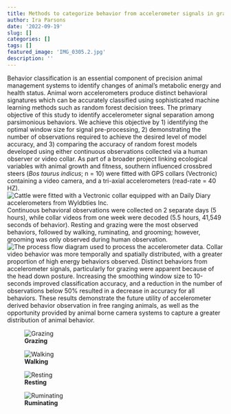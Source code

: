 ```yaml
---
title: Methods to categorize behavior from accelerometer signals in grazing cattle
author: Ira Parsons
date: '2022-09-19'
slug: []
categories: []
tags: []
featured_image: 'IMG_0305.2.jpg'
description: ''
---
```


Behavior classification is an essential component of precision animal management systems to identify changes of animal's metabolic energy and health status. Animal worn accelerometers produce distinct behavioral signatures which can be accurately classified using sophisticated machine learning methods such as random forest decision trees. The primary objective of this study to identify accelerometer signal separation among parsimonious behaviors. We achieve this objective by 1) identifying the optimal window size for signal pre-processing, 2) demonstrating the number of observations required to achieve the desired level of model accuracy, and 3) comparing the accuracy of random forest models developed using either continuous observations collected via a human observer or video collar. As part of a broader project linking ecological variables with animal growth and fitness, southern influenced crossbred steers (*Bos taurus indicus*; n = 10) were fitted with GPS collars (Vectronic) containing a video camera, and a tri-axial accelerometers (read-rate = 40 HZ). 
![Cattle were fitted with a Vectronic collar equipped with an Daily Diary accelerometers from Wyldbties Inc.](IMG_0305.1.jpg)
Continuous behavioral observations were collected on 2 separate days (5 hours), while collar videos from one week were decoded (5.5 hours, 41,549 seconds of behavior). Resting and grazing were the most observed behaviors, followed by walking, ruminating, and grooming; however, grooming was only observed during human observation.  
![The process flow diagram used to process the accelerometer data.](proc_flow.jpg)
Collar video behavior was more temporally and spatially distributed, with a greater proportion of high energy behaviors observed. Distinct behaviors from accelerometer signals, particularly for grazing were apparent because of the head down posture. Increasing the smoothing window size to 10-seconds improved classification accuracy, and a reduction in the number of observations below 50% resulted in a decrease in accuracy for all behaviors. These results demonstrate the future utility of accelerometer derived behavior observation in free ranging animals, as well as the opportunity provided by animal borne camera systems to capture a greater distribution of animal behavior.  

![**Grazing**](6054_forage.jpg)

![**Walking**](6054_travel.jpg)

![**Resting**](6054_resting.jpg)

![**Ruminating**](6054_ruminate.jpg)
